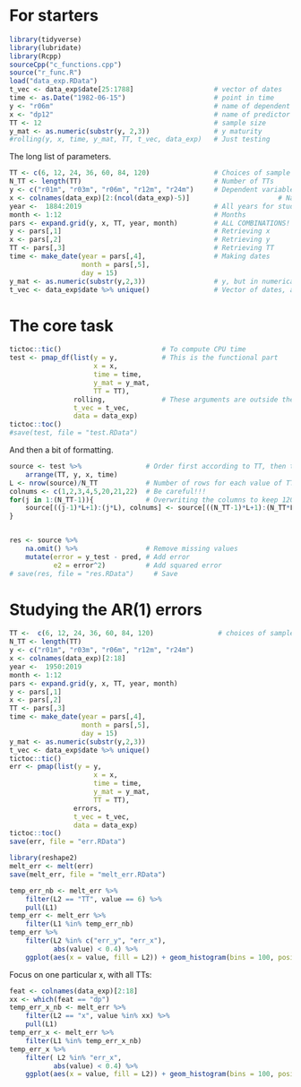 
# For starters

```r
library(tidyverse)
library(lubridate)
library(Rcpp)
sourceCpp("c_functions.cpp")
source("r_func.R")
load("data_exp.RData")
t_vec <- data_exp$date[25:1788]                    # vector of dates
time <- as.Date("1982-06-15")                      # point in time
y <- "r06m"                                        # name of dependent variable
x <- "dp12"                                        # name of predictor 
TT <- 12                                           # sample size
y_mat <- as.numeric(substr(y, 2,3))                # y maturity
#rolling(y, x, time, y_mat, TT, t_vec, data_exp)   # Just testing
```

The long list of parameters.

```r
TT <- c(6, 12, 24, 36, 60, 84, 120)                # Choices of sample size
N_TT <- length(TT)                                 # Number of TTs
y <- c("r01m", "r03m", "r06m", "r12m", "r24m")     # Dependent variables
x <- colnames(data_exp)[2:(ncol(data_exp)-5)]                      # Name of predictors: BEWARE HARD CODED
year <-  1884:2019                                 # All years for study
month <- 1:12                                      # Months
pars <- expand.grid(y, x, TT, year, month)         # ALL COMBINATIONS!
y <- pars[,1]                                      # Retrieving x
x <- pars[,2]                                      # Retrieving y
TT <- pars[,3]                                     # Retrieving TT
time <- make_date(year = pars[,4],                 # Making dates
                  month = pars[,5], 
                  day = 15)
y_mat <- as.numeric(substr(y,2,3))                 # y, but in numerical format (for training sample selection)
t_vec <- data_exp$date %>% unique()                # Vector of dates, also for the training sample selection
```



# The core task

```r
tictoc::tic()                         # To compute CPU time
test <- pmap_df(list(y = y,           # This is the functional part
                     x = x, 
                     time = time,
                     y_mat = y_mat,
                     TT = TT), 
                rolling,              # These arguments are outside the list!
                t_vec = t_vec,
                data = data_exp)
tictoc::toc()
#save(test, file = "test.RData")
```

And then a bit of formatting.

```r
source <- test %>%                # Order first according to TT, then the rest
    arrange(TT, y, x, time)
L <- nrow(source)/N_TT            # Number of rows for each value of TT
colnums <- c(1,2,3,4,5,20,21,22)  # Be careful!!!
for(j in 1:(N_TT-1)){             # Overwriting the columns to keep 120-point estimates only
    source[((j-1)*L+1):(j*L), colnums] <- source[((N_TT-1)*L+1):(N_TT*L),colnums]
}


res <- source %>%                 
    na.omit() %>%                 # Remove missing values
    mutate(error = y_test - pred, # Add error
           e2 = error^2)          # Add squared error
# save(res, file = "res.RData")     # Save
```




# Studying the AR(1) errors

```r
TT <-  c(6, 12, 24, 36, 60, 84, 120)                # choices of sample size
N_TT <- length(TT)
y <- c("r01m", "r03m", "r06m", "r12m", "r24m")
x <- colnames(data_exp)[2:18]
year <-  1950:2019
month <- 1:12
pars <- expand.grid(y, x, TT, year, month)
y <- pars[,1]
x <- pars[,2]
TT <- pars[,3]
time <- make_date(year = pars[,4], 
                  month = pars[,5], 
                  day = 15)
y_mat <- as.numeric(substr(y,2,3))
t_vec <- data_exp$date %>% unique()
tictoc::tic()
err <- pmap(list(y = y, 
                     x = x, 
                     time = time,
                     y_mat = y_mat,
                     TT = TT), 
                errors,
                t_vec = t_vec,
                data = data_exp)
tictoc::toc()
save(err, file = "err.RData")
```




```r
library(reshape2)
melt_err <- melt(err)
save(melt_err, file = "melt_err.RData")
```


```r
temp_err_nb <- melt_err %>% 
    filter(L2 == "TT", value == 6) %>%
    pull(L1)
temp_err <- melt_err %>%
    filter(L1 %in% temp_err_nb)
temp_err %>%
    filter(L2 %in% c("err_y", "err_x"),
           abs(value) < 0.4) %>%
    ggplot(aes(x = value, fill = L2)) + geom_histogram(bins = 100, position = "dodge")
```

Focus on one particular x, with all TTs:

```r
feat <- colnames(data_exp)[2:18]
xx <- which(feat == "dp")
temp_err_x_nb <- melt_err %>% 
    filter(L2 == "x", value %in% xx) %>%
    pull(L1)
temp_err_x <- melt_err %>%
    filter(L1 %in% temp_err_x_nb)
temp_err_x %>%
    filter( L2 %in% "err_x",
           abs(value) < 0.4) %>%
    ggplot(aes(x = value, fill = L2)) + geom_histogram(bins = 100, position = "dodge")
```

